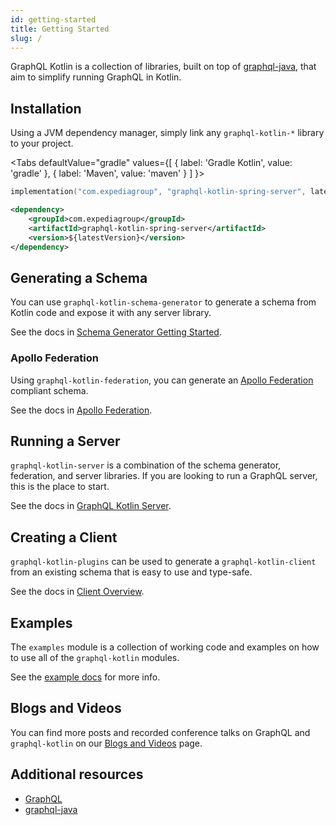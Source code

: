 ```yaml
---
id: getting-started
title: Getting Started
slug: /
---
```



GraphQL Kotlin is a collection of libraries, built on top of [graphql-java](https://www.graphql-java.com/), that aim to simplify running GraphQL in Kotlin.

## Installation

Using a JVM dependency manager, simply link any `graphql-kotlin-*` library to your project.

<Tabs
  defaultValue="gradle"
  values={[
    { label: 'Gradle Kotlin', value: 'gradle' },
    { label: 'Maven', value: 'maven' }
  ]
}>

<TabItem value="gradle">

```kotlin
implementation("com.expediagroup", "graphql-kotlin-spring-server", latestVersion)
```

</TabItem>
<TabItem value="maven">

```xml
<dependency>
    <groupId>com.expediagroup</groupId>
    <artifactId>graphql-kotlin-spring-server</artifactId>
    <version>${latestVersion}</version>
</dependency>
```

</TabItem>
</Tabs>

## Generating a Schema

You can use `graphql-kotlin-schema-generator` to generate a schema from Kotlin code and expose it with any server library.

See the docs in [Schema Generator Getting Started](./schema-generator/schema-generator-getting-started.md).

### Apollo Federation

Using `graphql-kotlin-federation`, you can generate an [Apollo Federation](https://www.apollographql.com/docs/apollo-server/federation/federation-spec/) compliant schema.

See the docs in [Apollo Federation](./federated/apollo-federation.md).

## Running a Server

`graphql-kotlin-server` is a combination of the schema generator, federation, and server libraries. If you are looking to run a GraphQL server, this is the place to start.

See the docs in [GraphQL Kotlin Server](./server/graphql-server.md).

## Creating a Client

`graphql-kotlin-plugins` can be used to generate a `graphql-kotlin-client` from an existing schema that is easy to use and type-safe.

See the docs in [Client Overview](./client/client-overview.mdx).

## Examples

The `examples` module is a collection of working code and examples on how to use all of the `graphql-kotlin` modules.

See the [example docs](./examples.md) for more info.

## Blogs and Videos

You can find more posts and recorded conference talks on GraphQL and `graphql-kotlin` on our [Blogs and Videos](./blogs-and-videos.md) page.

## Additional resources

-   [GraphQL](https://graphql.org/)
-   [graphql-java](https://www.graphql-java.com/documentation/)
